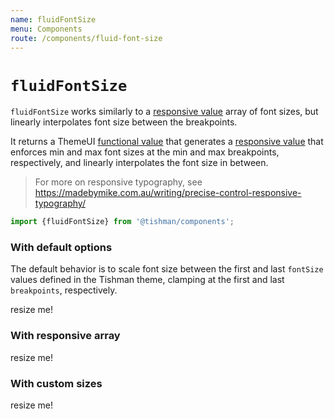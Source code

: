 ```yaml
---
name: fluidFontSize
menu: Components
route: /components/fluid-font-size
---
```



# `fluidFontSize`

`fluidFontSize` works similarly to a [responsive value] array of font sizes,
but linearly interpolates font size between the breakpoints.

It returns a ThemeUI [functional value] that generates a [responsive value]
that enforces min and max font sizes at the min and max breakpoints,
respectively, and linearly interpolates the font size in between.

> For more on responsive typography,
> see https://madebymike.com.au/writing/precise-control-responsive-typography/

```ts
import {fluidFontSize} from '@tishman/components';
```

### With default options

The default behavior is to scale font size between the first
and last `fontSize` values defined in the Tishman theme,
clamping at the first and last `breakpoints`, respectively.

<Playground>
  <Text sx={{fontSize: fluidFontSize()}}>resize me!</Text>
</Playground>

### With responsive array

<Playground>
  <Text sx={{fontSize: fluidFontSize([6, null, 8, 10])}}>resize me!</Text>
</Playground>

### With custom sizes

<Playground>
  <Text sx={{fontSize: fluidFontSize(['80px', null, null, null, '220px'])}}>
    resize me!
  </Text>
</Playground>

[functional value]: https://theme-ui.com/sx-prop/#functional-values
[responsive value]: https://theme-ui.com/sx-prop/#responsive-values
